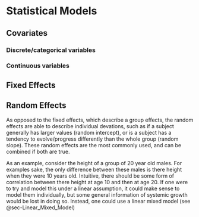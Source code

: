# Statistical Models {#sec-Statistical_Models}

## Covariates
### Discrete/categorical variables
### Continuous variables


## Fixed Effects

## Random Effects
As opposed to the fixed effects, which describe a group effects, the random effects are able to describe individual devations, such as if a subject generally has larger values (random intercept), or is a subject has a tendency to evolve/progress differently than the whole group (random slope). These random effects are the most commonly used, and can be combined if both are true.

As an example, consider the height of a group of 20 year old males. For examples sake, the only difference between these males is there height when they were 10 years old. Intuitive, there should be some form of correlation between there height at age 10 and then at age 20. If one were to try and model this under a linear assumption, it could make sense to model them individually, but some general information of systemic growth would be lost in doing so. Instead, one could use a linear mixed model (see @sec-Linear_Mixed_Model)